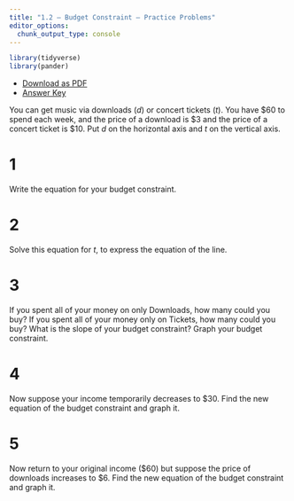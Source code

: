```yaml
---
title: "1.2 — Budget Constraint — Practice Problems"
editor_options: 
  chunk_output_type: console
---
```


```r
library(tidyverse)
library(pander)
```

- [<i class="fas fa-file-pdf"></i> Download as PDF](/practice/1.2-practice.pdf)
- [<i class="far fa-life-ring"></i> Answer Key](/practice/1.2-practice-answers.html)

You can get music via downloads ($d$) or concert tickets ($t$). You have $60 to spend each week, and the price of a download is $3 and the price of a concert ticket is $10. Put $d$ on the horizontal axis and $t$ on the vertical axis.

# 1 

Write the equation for your budget constraint.

# 2 

Solve this equation for $t$, to express the equation of the line.

# 3

If you spent all of your money on only Downloads, how many could you buy? If you spent all of your money only on Tickets, how many could you buy? What is the slope of your budget constraint? Graph your budget constraint.

# 4

Now suppose your income temporarily decreases to $30. Find the new equation of the budget constraint and graph it.

# 5

Now return to your original income ($60) but suppose the price of downloads increases to $6. Find the new equation of the budget constraint and graph it.